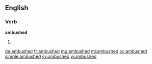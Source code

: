 ==English==

===Verb===
'''ambushed'''

# {{past of|ambush}}

[[de:ambushed]]
[[fr:ambushed]]
[[mg:ambushed]]
[[ml:ambushed]]
[[oc:ambushed]]
[[simple:ambushed]]
[[sv:ambushed]]
[[vi:ambushed]]